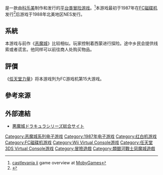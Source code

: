 {{NoteTA
| G1=Games
}}
{{Infobox VG
| title       = 惡魔城II 詛咒的封印
| original    = 
| japanese    = ドラキュラII 呪いの封印
| english     = Castlevania II: Simon's Quest
| image       = Castlevania II Simon's Quest jp.png
| caption     = 日版遊戲封面
| official    = 
| common      = 
| genre       = [[動作冒險遊戲|動作冒險]]
| platforms   = [[FC磁碟機|FC磁碟機]]<br>[[紅白機|Nintendo Entertainment System]]<br>[[Microsoft_Windows|Microsoft Windows]]<br>[[Virtual_Console|Virtual Console]]
| developer   = [[科樂美|科樂美]]
| publisher   = 科樂美
| distributor = 
| director    = 赤松仁司
| producer    = 
| designer    = 
| writer      = 
| programmer  = 松岡伸浩、桑原やすお
| composer    = 松原健一、寺島里恵、村田幸史
| artist      = 戸隠のりやす
| series      = [[惡魔城系列|惡魔城系列]]
| engine      = 
| modes       = [[單人遊戲|單人遊戲]]
| released    = '''FC磁碟機'''<br>{{vgr|JP|August 28, 1987}}'''NES'''<br>{{vgr|NA|December 1, 1988|PAL|April 27, 1990}}'''Microsoft Windows'''<br>{{vgr|NA|November 16, 2002}}'''Wii Virtual Console'''<br>{{vgr|PAL|October 19, 2007|NA|October 29, 2007|JP|October 28, 2008}}'''3DS Virtual Console'''<br>{{vgr|JP|March 24, 2013|INT|January 16, 2014}}'''Wii U Virtual Console'''<br>{{vgr|NA|January 16, 2014|JP|March 4, 2014|EU|May 1, 2014}}
| onlinegame  = 
| shutdown    = 
}}
{{vgname|恶魔城II 诅咒的封印|ja=ドラキュラII 呪いの封印|en=Castlevania II: Simon's Quest|aka=德古拉II 詛咒的封印|英文副標題譯作“'''西蒙的探險'''”|diff=yes}}是一款由[[科乐美|科乐美]]制作和发行的[[平台遊戲|平台类]][[冒险游戏|冒险游戏]]。<ref name="mobygames">[http://www.mobygames.com/game/castlevania-ii-simons-quest castlevania ii] {{Wayback|url=http://www.mobygames.com/game/castlevania-ii-simons-quest |date=20210117135911 }} game overview at [[MobyGames|MobyGames]]</ref>本游戏最初于1987年在[[FC磁碟机|FC磁碟机]]发行<ref name="gamefaqs">{{cite web| url = http://www.gamefaqs.com/nes/587179-castlevania-ii-simons-quest/data| title = Release information| publisher = [[GameFAQs|GameFAQs]]| date = | accessdate = 2015-11-26| archive-date = 2016-11-29| archive-url = https://web.archive.org/web/20161129052125/http://www.gamefaqs.com/nes/587179-castlevania-ii-simons-quest/data| dead-url = no}}</ref>后游戏于1988年北美地区NES发行。

==系統==
本游戏与前作《[[惡魔城_(遊戲)|恶魔城]]》比较相似。玩家控制着西蒙进行探险。途中乡民会提供线索或者谎言。他同样可以前往商人处购买物品。

==評價==
《[[任天堂力量|任天堂力量]]》将本游戏列为FC游戏机第15大游戏。

== 參考來源 ==
{{Reflist}}

== 外部連結 ==
*[http://www.konami.jp/gs/game/dracula/ 悪魔城ドラキュラシリーズ総合サイト] {{Wayback|url=http://www.konami.jp/gs/game/dracula/ |date=20161112231947 }}{{ja}}

{{惡魔城}}

{{DEFAULTSORT:Dracula 2 Noroi no Fuuin}}
[[Category:恶魔城系列电子游戏|Category:恶魔城系列电子游戏]]
[[Category:1987年电子游戏|Category:1987年电子游戏]]
[[Category:红白机游戏|Category:红白机游戏]]
[[Category:FC磁碟机游戏|Category:FC磁碟机游戏]]
[[Category:Wii_Virtual_Console游戏|Category:Wii Virtual Console游戏]]
[[Category:任天堂3DS_Virtual_Console游戏|Category:任天堂3DS Virtual Console游戏]]
[[Category:冒險遊戲|Category:冒險遊戲]]
[[Category:類銀河戰士惡魔城遊戲|Category:類銀河戰士惡魔城遊戲]]


{{adventure-videogame-stub}}
{{Konami-stub}}